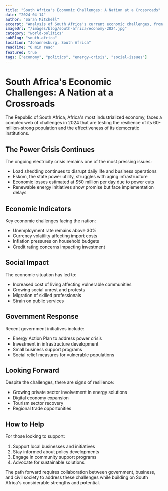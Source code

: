 ```yaml
---
title: "South Africa's Economic Challenges: A Nation at a Crossroads"
date: "2024-04-14"
author: "Sarah Mitchell"
excerpt: "Analysis of South Africa's current economic challenges, from power crisis to unemployment, and the path forward for Africa's most industrialized economy."
imageUrl: "/images/blog/south-africa/economy-2024.jpg"
category: "world-politics"
subBlog: "south-africa"
location: "Johannesburg, South Africa"
readTime: "6 min read"
featured: true
tags: ["economy", "politics", "energy-crisis", "social-issues"]
---
```


# South Africa's Economic Challenges: A Nation at a Crossroads

The Republic of South Africa, Africa's most industrialized economy, faces a complex web of challenges in 2024 that are testing the resilience of its 60-million-strong population and the effectiveness of its democratic institutions.

## The Power Crisis Continues

The ongoing electricity crisis remains one of the most pressing issues:

- Load shedding continues to disrupt daily life and business operations
- Eskom, the state power utility, struggles with aging infrastructure
- Economic losses estimated at $50 million per day due to power cuts
- Renewable energy initiatives show promise but face implementation delays

## Economic Indicators

Key economic challenges facing the nation:

- Unemployment rate remains above 30%
- Currency volatility affecting import costs
- Inflation pressures on household budgets
- Credit rating concerns impacting investment

## Social Impact

The economic situation has led to:

- Increased cost of living affecting vulnerable communities
- Growing social unrest and protests
- Migration of skilled professionals
- Strain on public services

## Government Response

Recent government initiatives include:

- Energy Action Plan to address power crisis
- Investment in infrastructure development
- Small business support programs
- Social relief measures for vulnerable populations

## Looking Forward

Despite the challenges, there are signs of resilience:

- Growing private sector involvement in energy solutions
- Digital economy expansion
- Tourism sector recovery
- Regional trade opportunities

## How to Help

For those looking to support:

1. Support local businesses and initiatives
2. Stay informed about policy developments
3. Engage in community support programs
4. Advocate for sustainable solutions

The path forward requires collaboration between government, business, and civil society to address these challenges while building on South Africa's considerable strengths and potential. 